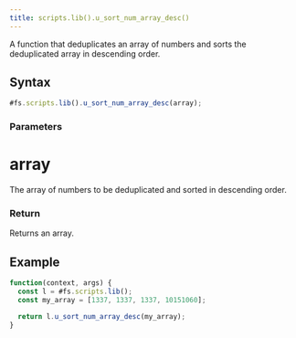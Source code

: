 ```yaml
---
title: scripts.lib().u_sort_num_array_desc()
---
```


A function that deduplicates an array of numbers and sorts the deduplicated array in descending order.

## Syntax

```js
#fs.scripts.lib().u_sort_num_array_desc(array);
```

### Parameters

# array

The array of numbers to be deduplicated and sorted in descending order.

### Return

Returns an array.

## Example

```js
function(context, args) {
  const l = #fs.scripts.lib();
  const my_array = [1337, 1337, 1337, 10151060];

  return l.u_sort_num_array_desc(my_array);
}
```
